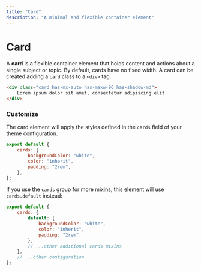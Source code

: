 ```yaml
---
title: "Card"
description: "A minimal and flexible container element"
--- 
```


# Card

A **card** is a flexible container element that holds content and actions about a single subject or topic. By default, cards have no fixed width. A card can be created adding a `card` class to a `<div>` tag.


```html live=true
<div class="card has-mx-auto has-maxw-96 has-shadow-md">
    Lorem ipsum dolor sit amet, consectetur adipiscing elit. 
</div>
```

### Customize

The card element will apply the styles defined in the `cards` field of your theme configuration.

```js title=siimple.config.js
export default {
    cards: {
        backgroundColor: "white",
        color: "inherit",
        padding: "2rem",
    },
};
```

If you use the `cards` group for more mixins, this element will use `cards.default` instead:

```js title=siimple.config.js
export default {
    cards: {
        default: {
            backgroundColor: "white",
            color: "inherit",
            padding: "2rem",
        },
        // ...other additional cards mixins
    },
    // ...other configuration
};
```
